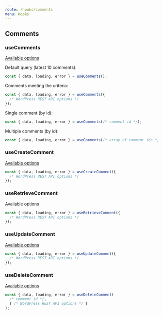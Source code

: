 ```yaml
---
route: /hooks/comments
menu: Hooks
---
```


## Comments

### useComments

[Available options](https://developer.wordpress.org/rest-api/reference/comments/#list-comments)

Default query (latest 10 comments):

```jsx
const { data, loading, error } = useComments();
```

Comments meeting the criteria:

```jsx
const { data, loading, error } = useComments({
  /* WordPress REST API options */
});
```

Single comment (by id):

```jsx
const { data, loading, error } = useComments(/* comment id */);
```

Multiple comments (by id):

```jsx
const { data, loading, error } = useComments(/* array of comment ids */);
```

### useCreateComment

[Available options](https://developer.wordpress.org/rest-api/reference/comments/#create-a-comment)

```jsx
const { data, loading, error } = useCreateComment({
  /* WordPress REST API options */
});
```

### useRetrieveComment

[Available options](https://developer.wordpress.org/rest-api/reference/comments/#retrieve-a-comment)

```jsx
const { data, loading, error } = useRetrieveComment({
  /* WordPress REST API options */
});
```

### useUpdateComment

[Available options](https://developer.wordpress.org/rest-api/reference/comments/#update-a-comment)

```jsx
const { data, loading, error } = useUpdateComment({
  /* WordPress REST API options */
});
```

### useDeleteComment

[Available options](https://developer.wordpress.org/rest-api/reference/comments/#delete-a-comment)

```jsx
const { data, loading, error } = useDeleteComment(
  /* comment id */,
  { /* WordPress REST API options */ }
);
```
